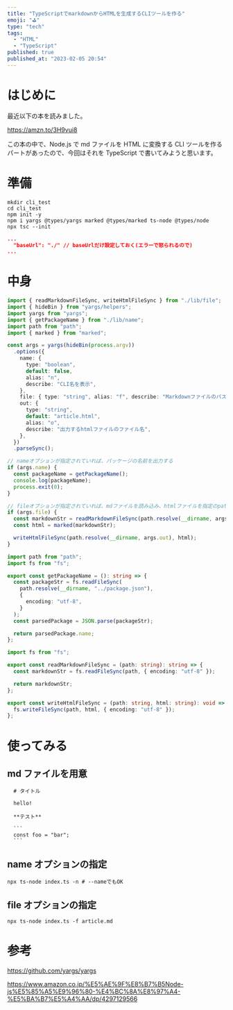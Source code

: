 ```yaml
---
title: "TypeScriptでmarkdownからHTMLを生成するCLIツールを作る"
emoji: "⛳"
type: "tech"
tags:
  - "HTML"
  - "TypeScript"
published: true
published_at: "2023-02-05 20:54"
---
```


# はじめに

最近以下の本を読みました。

https://amzn.to/3H9vui8

この本の中で、Node.js で md ファイルを HTML に変換する CLI ツールを作るパートがあったので、今回はそれを TypeScript で書いてみようと思います。

# 準備

```bash:準備
mkdir cli_test
cd cli_test
npm init -y
npm i yargs @types/yargs marked @types/marked ts-node @types/node
npx tsc --init
```

```json:tsconfig.json
...
  "baseUrl": "./" // baseUrlだけ設定しておく(エラーで怒られるので)
...
```

# 中身

```ts:index.ts
import { readMarkdownFileSync, writeHtmlFileSync } from "./lib/file";
import { hideBin } from "yargs/helpers";
import yargs from "yargs";
import { getPackageName } from "./lib/name";
import path from "path";
import { marked } from "marked";

const args = yargs(hideBin(process.argv))
  .options({
    name: {
      type: "boolean",
      default: false,
      alias: "n",
      describe: "CLI名を表示",
    },
    file: { type: "string", alias: "f", describe: "Markdownファイルのパス" },
    out: {
      type: "string",
      default: "article.html",
      alias: "o",
      describe: "出力するhtmlファイルのファイル名",
    },
  })
  .parseSync();

// nameオプションが指定されていれば、パッケージの名前を出力する
if (args.name) {
  const packageName = getPackageName();
  console.log(packageName);
  process.exit(0);
}

// fileオプションが指定されていれば、mdファイルを読み込み、htmlファイルを指定のpathに出力する
if (args.file) {
  const markdownStr = readMarkdownFileSync(path.resolve(__dirname, args.file));
  const html = marked(markdownStr);

  writeHtmlFileSync(path.resolve(__dirname, args.out), html);
}
```

```ts:getPackageName.ts
import path from "path";
import fs from "fs";

export const getPackageName = (): string => {
  const packageStr = fs.readFileSync(
    path.resolve(__dirname, "../package.json"),
    {
      encoding: "utf-8",
    }
  );
  const parsedPackage = JSON.parse(packageStr);

  return parsedPackage.name;
};
```

```ts:readMarkdownFileSync.ts
import fs from "fs";

export const readMarkdownFileSync = (path: string): string => {
  const markdownStr = fs.readFileSync(path, { encoding: "utf-8" });

  return markdownStr;
};

export const writeHtmlFileSync = (path: string, html: string): void => {
  fs.writeFileSync(path, html, { encoding: "utf-8" });
};
```

# 使ってみる

## md ファイルを用意

````md:テスト用のファイル
  # タイトル

  hello!

  **テスト**

  ```
  const foo = "bar";
  ```
````

## name オプションの指定

```bash:nameオプションを指定する
npx ts-node index.ts -n # --nameでもOK
```

## file オプションの指定

```bash:fileオプションを指定する
npx ts-node index.ts -f article.md
```

# 参考

https://github.com/yargs/yargs

https://www.amazon.co.jp/%E5%AE%9F%E8%B7%B5Node-js%E5%85%A5%E9%96%80-%E4%BC%8A%E8%97%A4-%E5%BA%B7%E5%A4%AA/dp/4297129566

